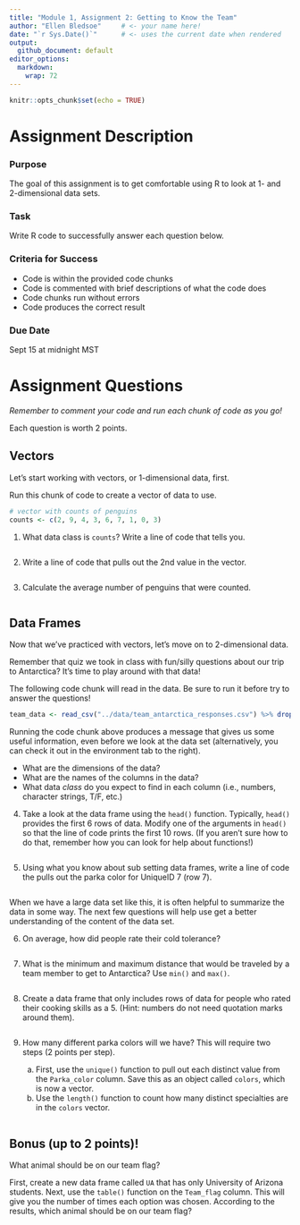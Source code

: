 ```yaml
---
title: "Module 1, Assignment 2: Getting to Know the Team"
author: "Ellen Bledsoe"     # <- your name here!
date: "`r Sys.Date()`"      # <- uses the current date when rendered
output: 
  github_document: default
editor_options: 
  markdown: 
    wrap: 72
---
```


```r
knitr::opts_chunk$set(echo = TRUE)
```

# Assignment Description

### Purpose

The goal of this assignment is to get comfortable using R to look at 1-
and 2-dimensional data sets.

### Task

Write R code to successfully answer each question below.

### Criteria for Success

-   Code is within the provided code chunks
-   Code is commented with brief descriptions of what the code does
-   Code chunks run without errors
-   Code produces the correct result

### Due Date

Sept 15 at midnight MST

# Assignment Questions

*Remember to comment your code and run each chunk of code as you go!*

Each question is worth 2 points.

## Vectors

Let's start working with vectors, or 1-dimensional data, first.

Run this chunk of code to create a vector of data to use.

```r
# vector with counts of penguins
counts <- c(2, 9, 4, 3, 6, 7, 1, 0, 3)
```

1.  What data class is `counts`? Write a line of code that tells you.

```r

```

2.  Write a line of code that pulls out the 2nd value in the vector.

```r

```

3.  Calculate the average number of penguins that were counted.

```r

```

## Data Frames

Now that we've practiced with vectors, let's move on to 2-dimensional
data.

Remember that quiz we took in class with fun/silly questions about our
trip to Antarctica? It's time to play around with that data!

The following code chunk will read in the data. Be sure to run it before
try to answer the questions!

```r
team_data <- read_csv("../data/team_antarctica_responses.csv") %>% drop_na()
```

Running the code chunk above produces a message that gives us some
useful information, even before we look at the data set (alternatively,
you can check it out in the environment tab to the right).

-   What are the dimensions of the data?
-   What are the names of the columns in the data?
-   What data *class* do you expect to find in each column (i.e.,
    numbers, character strings, T/F, etc.)

4.  Take a look at the data frame using the `head()` function.
    Typically, `head()` provides the first 6 rows of data. Modify one of
    the arguments in `head()` so that the line of code prints the first
    10 rows. (If you aren't sure how to do that, remember how you can
    look for help about functions!)

```r

```

5.  Using what you know about sub setting data frames, write a line of
    code the pulls out the parka color for UniqueID 7 (row 7).

```r

```

When we have a large data set like this, it is often helpful to
summarize the data in some way. The next few questions will help use get
a better understanding of the content of the data set.

6.  On average, how did people rate their cold tolerance?

```r

```

7.  What is the minimum and maximum distance that would be traveled by a
    team member to get to Antarctica? Use `min()` and `max()`.

```r

```

8.  Create a data frame that only includes rows of data for people who
    rated their cooking skills as a 5. (Hint: numbers do not need
    quotation marks around them).

```r

```

9.  How many different parka colors will we have? This will require two
    steps (2 points per step).

    a.  First, use the `unique()` function to pull out each distinct
        value from the `Parka_color` column. Save this as an object
        called `colors`, which is now a vector.
    b.  Use the `length()` function to count how many distinct
        specialties are in the `colors` vector.

```r

```

## Bonus (up to 2 points)!

What animal should be on our team flag?

First, create a new data frame called `UA` that has only University of
Arizona students. Next, use the `table()` function on the `Team_flag`
column. This will give you the number of times each option was chosen.
According to the results, which animal should be on our team flag?

```r

```
